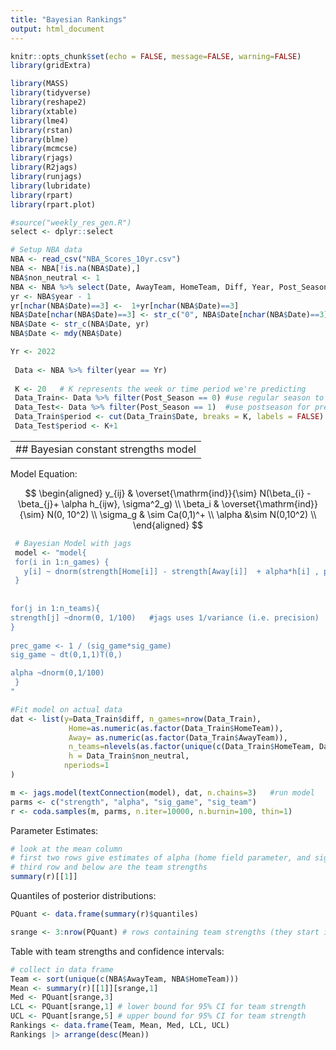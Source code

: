 ```yaml
---
title: "Bayesian Rankings"
output: html_document
---
```


```r
knitr::opts_chunk$set(echo = FALSE, message=FALSE, warning=FALSE)
library(gridExtra)
```


```r
library(MASS)
library(tidyverse)
library(reshape2)
library(xtable)
library(lme4)
library(rstan)
library(blme)
library(mcmcse)
library(rjags)
library(R2jags)
library(runjags)
library(lubridate)
library(rpart)
library(rpart.plot)
```

```r
#source("weekly_res_gen.R")
select <- dplyr::select

# Setup NBA data
NBA <- read_csv("NBA_Scores_10yr.csv")
NBA <- NBA[!is.na(NBA$Date),]
NBA$non_neutral <- 1
NBA <- NBA %>% select(Date, AwayTeam, HomeTeam, Diff, Year, Post_Season, non_neutral) %>% rename(year=Year, diff=Diff)
yr <- NBA$year - 1
yr[nchar(NBA$Date)==3] <-  1+yr[nchar(NBA$Date)==3]
NBA$Date[nchar(NBA$Date)==3] <- str_c("0", NBA$Date[nchar(NBA$Date)==3])
NBA$Date <- str_c(NBA$Date, yr)
NBA$Date <- mdy(NBA$Date)
```


```r
Yr <- 2022
 
 Data <- NBA %>% filter(year == Yr)
 
 K <- 20   # K represents the week or time period we're predicting
 Data_Train<- Data %>% filter(Post_Season == 0) #use regular season to train model
 Data_Test<- Data %>% filter(Post_Season == 1)  #use postseason for predictions
 Data_Train$period <- cut(Data_Train$Date, breaks = K, labels = FALSE) #divide into 20 intervals
 Data_Test$period <- K+1
```



-------------------------------------------------------------------------------------
## Bayesian constant strengths model
-------------------------------------------------------------------------------------

Model Equation:

$$
\begin{aligned}
y_{ij} & \overset{\mathrm{ind}}{\sim} N(\beta_{i} -\beta_{j}+ \alpha h_{ijw}, \sigma^2_g) \\
\beta_i & \overset{\mathrm{ind}}{\sim} N(0, 10^2) \\
\sigma_g & \sim Ca(0,1)^+ \\
 \alpha &\sim N(0,10^2)  \\
\end{aligned}
$$


```r
 # Bayesian Model with jags
 model <- "model{
 for(i in 1:n_games) {
   y[i] ~ dnorm(strength[Home[i]] - strength[Away[i]]  + alpha*h[i] , prec_game)
 }
 
 
for(j in 1:n_teams){
strength[j] ~dnorm(0, 1/100)   #jags uses 1/variance (i.e. precision)
}
 
prec_game <- 1 / (sig_game*sig_game)
sig_game ~ dt(0,1,1)T(0,)

alpha ~dnorm(0,1/100)
 }
"
```


```r
#Fit model on actual data
dat <- list(y=Data_Train$diff, n_games=nrow(Data_Train), 
             Home=as.numeric(as.factor(Data_Train$HomeTeam)),
             Away= as.numeric(as.factor(Data_Train$AwayTeam)),
             n_teams=nlevels(as.factor(unique(c(Data_Train$HomeTeam, Data_Train$AwayTeam)))),
             h = Data_Train$non_neutral,
            nperiods=1
) 
```

```r
m <- jags.model(textConnection(model), dat, n.chains=3)   #run model
parms <- c("strength", "alpha", "sig_game", "sig_team")
r <- coda.samples(m, parms, n.iter=10000, n.burnin=100, thin=1)
```
Parameter Estimates:

```r
# look at the mean column
# first two rows give estimates of alpha (home field parameter, and sigma_g, the est. game to game variability)
# third row and below are the team strengths
summary(r)[[1]]
```

Quantiles of posterior distributions:

```r
PQuant <- data.frame(summary(r)$quantiles)
```

```r
srange <- 3:nrow(PQuant) # rows containing team strengths (they start in row 3)
```


Table with team strengths and confidence intervals:

```r
# collect in data frame
Team <- sort(unique(c(NBA$AwayTeam, NBA$HomeTeam)))
Mean <- summary(r)[[1]][srange,1]
Med <- PQuant[srange,3]
LCL <- PQuant[srange,1] # lower bound for 95% CI for team strength
UCL <- PQuant[srange,5] # upper bound for 95% CI for team strength
Rankings <- data.frame(Team, Mean, Med, LCL, UCL)
Rankings |> arrange(desc(Mean))
```


